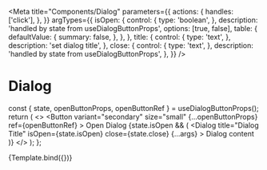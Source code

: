 
<Meta
  title="Components/Dialog"
  parameters={{
    actions: {
      handles: ['click'],
    },
  }}
  argTypes={{
    isOpen: {
      control: {
        type: 'boolean',
      },
      description: 'handled by state from useDialogButtonProps',
      options: [true, false],
      table: {
        defaultValue: {
          summary: false,
        },
      },
    },
    title: {
      control: {
        type: 'text',
      },
      description: 'set dialog title',
    },
    close: {
      control: {
        type: 'text',
      },
      description: 'handled by state from useDialogButtonProps',
    },
  }}
/>

# Dialog

  const { state, openButtonProps, openButtonRef } = useDialogButtonProps();
  return (
    <>
      <Button
        variant="secondary"
        size="small"
        {...openButtonProps}
        ref={openButtonRef}
      >
        Open Dialog
      </Button>
      {state.isOpen && (
        <Dialog
          title="Dialog Title"
          isOpen={state.isOpen}
          close={state.close}
          {...args}
        >
          <Text>Dialog content</Text>
        </Dialog>
      )}
    </>
  );
};

<Canvas>
  <Story name="Default">{Template.bind({})}</Story>
</Canvas>

<ArgsTable story="Default" />

